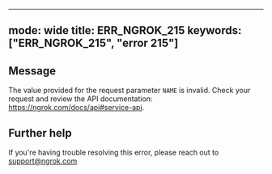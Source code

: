 
---
mode: wide
title: ERR_NGROK_215
keywords: ["ERR_NGROK_215", "error 215"]
---

## Message
The value provided for the request parameter `NAME` is invalid. Check your request and review the API documentation: https://ngrok.com/docs/api#service-api.




## Further help
If you're having trouble resolving this error, please reach out to [support@ngrok.com](mailto:support@ngrok.com?subject=Help%20with%20ERR_NGROK_215)

